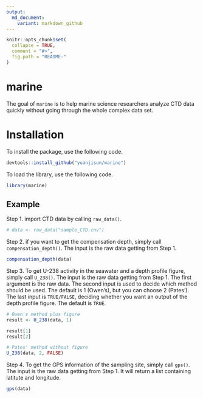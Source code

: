 ```yaml
---
output:
  md_document:
    variant: markdown_github
---
```


<!-- README.md is generated from README.Rmd. Please edit that file -->

```r
knitr::opts_chunk$set(
  collapse = TRUE,
  comment = "#>",
  fig.path = "README-"
)
```

# marine

The goal of `marine` is to help marine science researchers analyze CTD data quickly without going through the whole complex data set.

# Installation
To install the package, use the following code.
```r
devtools::install_github("yuanjisun/marine")
```

To load the library, use the following code.
```r
library(marine)
```

## Example

Step 1. import CTD data by calling `raw_data()`.
```r
# data <- raw_data("sample_CTD.cnv")
```

Step 2. if you want to get the compensation depth, simply call `compensation_depth()`. The input is the raw data getting from Step 1.
```r
compensation_depth(data)
```

Step 3. To get U-238 activity in the seawater and a depth profile figure, simply call `U_238()`. The input is the raw data getting from Step 1. The first argument is the raw data. The second input is used to decide which method should be used. The default is 1 (Owen's), but you can choose 2 (Pates'). The last input is `TRUE/FALSE`, deciding whether you want an output of the depth profile figure. The default is `TRUE`.
```r
# Owen's method plus figure
result <- U_238(data, 1)

result[1]
result[2]

# Pates' method without figure
U_238(data, 2, FALSE)
```

Step 4. To get the GPS information of the sampling site, simply call `gps()`. The input is the raw data getting from Step 1. It will return a list containing latitute and longitude.
```r
gps(data)
```

